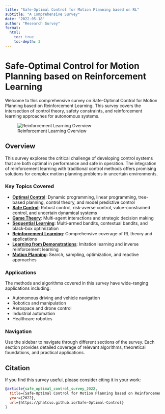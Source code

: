 ```yaml
---
title: "Safe-Optimal Control for Motion Planning based on RL"
subtitle: "A Comprehensive Survey"
date: "2022-05-18"
author: "Research Survey"
format: 
  html:
    toc: true
    toc-depth: 3
---
```


# Safe-Optimal Control for Motion Planning based on Reinforcement Learning

Welcome to this comprehensive survey on Safe-Optimal Control for Motion Planning based on Reinforcement Learning. This survey covers the intersection of control theory, safety constraints, and reinforcement learning approaches for autonomous systems.

![Reinforcement Learning Overview](img/RL.svg){#fig-rl-overview fig-alt="Overview of Reinforcement Learning concepts and relationships"}

## Overview

This survey explores the critical challenge of developing control systems that are both optimal in performance and safe in operation. The integration of reinforcement learning with traditional control methods offers promising solutions for complex motion planning problems in uncertain environments.

### Key Topics Covered

- **[Optimal Control](optimal-control.qmd)**: Dynamic programming, linear programming, tree-based planning, control theory, and model predictive control
- **[Safe Control](safe-control.qmd)**: Robust control, risk-averse control, value-constrained control, and uncertain dynamical systems
- **[Game Theory](game-theory.qmd)**: Multi-agent interactions and strategic decision making
- **[Sequential Learning](sequential-learning.qmd)**: Multi-armed bandits, contextual bandits, and black-box optimization
- **[Reinforcement Learning](reinforcement-learning.qmd)**: Comprehensive coverage of RL theory and applications
- **[Learning from Demonstrations](learning-from-demonstrations.qmd)**: Imitation learning and inverse reinforcement learning
- **[Motion Planning](motion-planning.qmd)**: Search, sampling, optimization, and reactive approaches

### Applications

The methods and algorithms covered in this survey have wide-ranging applications including:

- Autonomous driving and vehicle navigation
- Robotics and manipulation
- Aerospace and drone control
- Industrial automation
- Healthcare robotics

### Navigation

Use the sidebar to navigate through different sections of the survey. Each section provides detailed coverage of relevant algorithms, theoretical foundations, and practical applications.

## Citation

If you find this survey useful, please consider citing it in your work:

```bibtex
@article{safe_optimal_control_survey_2022,
  title={Safe-Optimal Control for Motion Planning based on Reinforcement Learning: Survey},
  year={2022},
  url={https://phatcvo.github.io/Safe-Optimal-Control}
}
```
